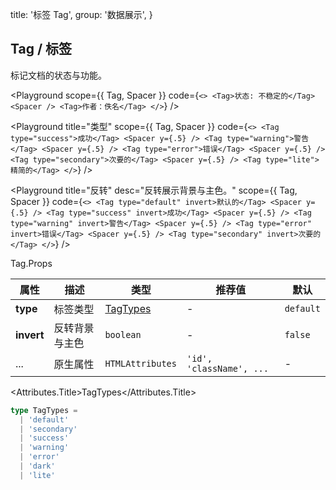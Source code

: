 
  title: '标签 Tag',
  group: '数据展示',
}

## Tag / 标签

标记文档的状态与功能。

<Playground
  scope={{ Tag, Spacer }}
  code={`
<>
  <Tag>状态: 不稳定的</Tag>
  <Spacer />
  <Tag>作者：佚名</Tag>
</>
`}
/>

<Playground
  title="类型"
  scope={{ Tag, Spacer }}
  code={`
<>
  <Tag type="success">成功</Tag>
  <Spacer y={.5} />
  <Tag type="warning">警告</Tag>
  <Spacer y={.5} />
  <Tag type="error">错误</Tag>
  <Spacer y={.5} />
  <Tag type="secondary">次要的</Tag>
  <Spacer y={.5} />
  <Tag type="lite">精简的</Tag>
</>
`}
/>

<Playground
  title="反转"
  desc="反转展示背景与主色。"
  scope={{ Tag, Spacer }}
  code={`
<>
  <Tag type="default" invert>默认的</Tag>
  <Spacer y={.5} />
  <Tag type="success" invert>成功</Tag>
  <Spacer y={.5} />
  <Tag type="warning" invert>警告</Tag>
  <Spacer y={.5} />
  <Tag type="error" invert>错误</Tag>
  <Spacer y={.5} />
  <Tag type="secondary" invert>次要的</Tag>
</>
`}
/>

<Attributes edit="/pages/zh-cn/components/tag.mdx">
<Attributes.Title>Tag.Props</Attributes.Title>

| 属性       | 描述           | 类型                  | 推荐值                   | 默认      |
| ---------- | -------------- | --------------------- | ------------------------ | --------- |
| **type**   | 标签类型       | [TagTypes](#tagtypes) | -                        | `default` |
| **invert** | 反转背景与主色 | `boolean`             | -                        | `false`   |
| ...        | 原生属性       | `HTMLAttributes`      | `'id', 'className', ...` | -         |

<Attributes.Title>TagTypes</Attributes.Title>

```ts
type TagTypes =
  | 'default'
  | 'secondary'
  | 'success'
  | 'warning'
  | 'error'
  | 'dark'
  | 'lite'
```

</Attributes>

